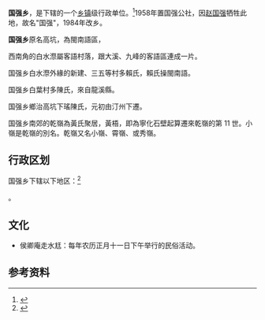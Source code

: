 {{中国乡级行政区|35/06/28/201/000}}

'''国强乡'''，是{{PRC admin/fullname|35/06/28/201/000|3}}下辖的一个[[乡镇|乡镇]]级行政单位。<ref>{{PRC admin/ref sgc|{{PRC admin/parent|35/06/28/201/000}}}}</ref>1958年置国强公社，因[[赵国强|赵国强]]牺牲此地，故名"国强"，1984年改乡。


'''国强乡'''原名高坑，為閩南語區，

西南角的白水漈屬客語村落，跟大溪、九峰的客語區連成一片。

国强乡白水漈外緣的新建、三五等村多賴氏，賴氏操閩南語。

国强乡白葉村多陳氏，來自龍溪縣。

国强乡鄉治高坑下瑤陳氏，元初由汀州下遷。

国强乡南郊的乾嶺為黃氏聚居，黃梧，即為寧化石壁起算遷來乾嶺的第 11 世。小嶺是乾嶺的別名。乾嶺又名小嶺、霄嶺、或秀嶺。

== 行政区划 ==

国强乡下辖以下地区：<ref>{{PRC admin/ref sgc|35/06/28/201/000}}</ref>

{{PRC admin/children|35/06/28/201/000}}。

== 文化 ==
* 侯卿庵走水尪：每年农历正月十一日下午举行的民俗活动。

== 参考资料 ==

{{reflist}}

{{行政区划小作品}}
{{PRC admin/navcat|35/06/28/201/000}}